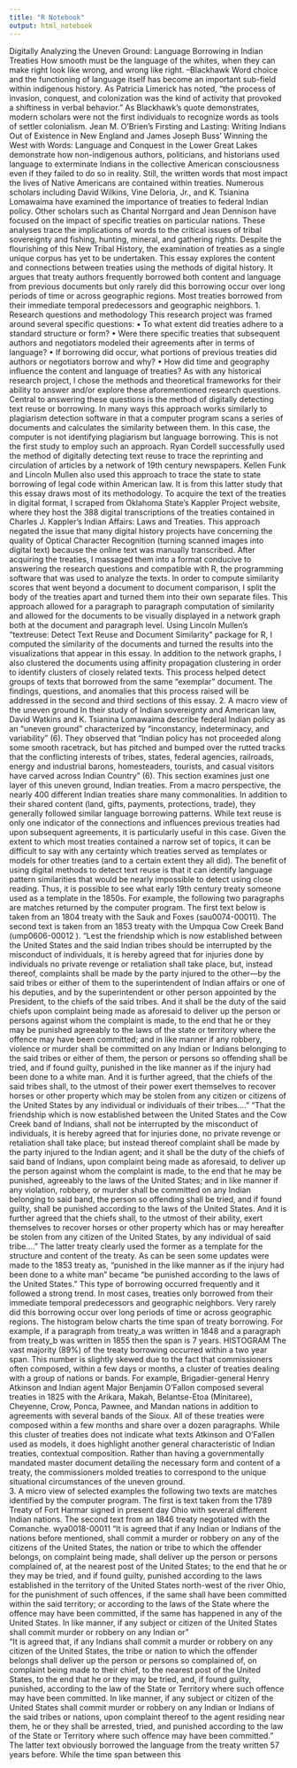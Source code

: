 ```yaml
---
title: "R Notebook"
output: html_notebook
---
```

Digitally Analyzing the Uneven Ground: Language Borrowing in Indian Treaties
How smooth must be the language of the whites, when they can make right look like wrong, and wrong like right.
--Blackhawk
	Word choice and the functioning of language itself has become an important sub-field within indigenous history. As Patricia Limerick has noted, “the process of invasion, conquest, and colonization was the kind of activity that provoked a shiftiness in verbal behavior.”  As Blackhawk’s quote demonstrates, modern scholars were not the first individuals to recognize words as tools of settler colonialism. Jean M. O’Brien’s Firsting and Lasting: Writing Indians Out of Existence in New England and James Joseph Buss’ Winning the West with Words: Language and Conquest in the Lower Great Lakes demonstrate how non-indigenous authors, politicians, and historians used language to exterminate Indians in the collective American consciousness even if they failed to do so in reality. Still, the written words that most impact the lives of Native Americans are contained within treaties. 
	Numerous scholars including David Wilkins, Vine Deloria, Jr., and K. Tsianina Lomawaima have examined the importance of treaties to federal Indian policy. Other scholars such as Chantal Norrgard and Jean Dennison have focused on the impact of specific treaties on particular nations. These analyses trace the implications of words to the critical issues of tribal sovereignty and fishing, hunting, mineral, and gathering rights. Despite the flourishing of this New Tribal History, the examination of treaties as a single unique corpus has yet to be undertaken. This essay explores the content and connections between treaties using the methods of digital history. It argues that treaty authors frequently borrowed both content and language from previous documents but only rarely did this borrowing occur over long periods of time or across geographic regions. Most treaties borrowed from their immediate temporal predecessors and geographic neighbors.
1. Research questions and methodology
	This research project was framed around several specific questions: 
•	To what extent did treaties adhere to a standard structure or form?
•	Were there specific treaties that subsequent authors and negotiators modeled their agreements after in terms of language? 
•	If borrowing did occur, what portions of previous treaties did authors or negotiators borrow and why?
•	How did time and geography influence the content and language of treaties? 
As with any historical research project, I chose the methods and theoretical frameworks for their ability to answer and/or explore these aforementioned research questions. Central to answering these questions is the method of digitally detecting text reuse or borrowing. In many ways this approach works similarly to plagiarism detection software in that a computer program scans a series of documents and calculates the similarity between them. In this case, the computer is not identifying plagiarism but language borrowing. This is not the first study to employ such an approach. Ryan Cordell successfully used the method of digitally detecting text reuse to trace the reprinting and circulation of articles by a network of 19th century newspapers. Kellen Funk and Lincoln Mullen also used this approach to trace the state to state borrowing of legal code within American law. It is from this latter study that this essay draws most of its methodology.
	To acquire the text of the treaties in digital format, I scraped from Oklahoma State’s Kappler Project website, where they host the 388 digital transcriptions of the treaties contained in Charles J. Kappler’s Indian Affairs: Laws and Treaties. This approach negated the issue that many digital history projects have concerning the quality of Optical Character Recognition (turning scanned images into digital text) because the online text was manually transcribed. After acquiring the treaties, I massaged them into a format conducive to answering the research questions and compatible with R, the programming software that was used to analyze the texts. 
	In order to compute similarity scores that went beyond a document to document comparison, I split the body of the treaties apart and turned them into their own separate files. This approach allowed for a paragraph to paragraph computation of similarity and allowed for the documents to be visually displayed in a network graph both at the document and paragraph level.
	Using Lincoln Mullen’s "textreuse: Detect Text Reuse and Document Similarity" package for R, I computed the similarity of the documents and turned the results into the visualizations that appear in this essay. In addition to the network graphs, I also clustered the documents using affinity propagation clustering in order to identify clusters of closely related texts. This process helped detect groups of texts that borrowed from the same “exemplar” document. The findings, questions, and anomalies that this process raised will be addressed in the second and third sections of this essay.
2. A macro view of the uneven ground
In their study of Indian sovereignty and American law, David Watkins and K. Tsianina Lomawaima describe federal Indian policy as an “uneven ground” characterized by “inconstancy, indeterminacy, and variability” (6). They observed that “Indian policy has not proceeded along some smooth racetrack, but has pitched and bumped over the rutted tracks that the conflicting interests of tribes, states, federal agencies, railroads, energy and industrial barons, homesteaders, tourists, and casual visitors have carved across Indian Country” (6). This section examines just one layer of this uneven ground, Indian treaties. 
From a macro perspective, the nearly 400 different Indian treaties share many commonalities. In addition to their shared content (land, gifts, payments, protections, trade), they generally followed similar language borrowing patterns. While text reuse is only one indicator of the connections and influences previous treaties had upon subsequent agreements, it is particularly useful in this case. Given the extent to which most treaties contained a narrow set of topics, it can be difficult to say with any certainty which treaties served as templates or models for other treaties (and to a certain extent they all did). The benefit of using digital methods to detect text reuse is that it can identify language pattern similarities that would be nearly impossible to detect using close reading. Thus, it is possible to see what early 19th century treaty someone used as a template in the 1850s. For example, the following two paragraphs are matches returned by the computer program. The first text below is taken from an 1804 treaty with the Sauk and Foxes (sau0074-00011). The second text is taken from an 1853 treaty with the Umpqua Cow Creek Band (ump0606-00012 ). 
“Lest the friendship which is now established between the United States and the said Indian tribes should be interrupted by the misconduct of individuals, it is hereby agreed that for injuries done by individuals no private revenge or retaliation shall take place, but, instead thereof, complaints shall be made by the party injured to the other—by the said tribes or either of them to the superintendent of Indian affairs or one of his deputies, and by the superintendent or other person appointed by the President, to the chiefs of the said tribes. And it shall be the duty of the said chiefs upon complaint being made as aforesaid to deliver up the person or persons against whom the complaint is made, to the end that he or they  may be punished agreeably to the laws of the state or territory where the offence may have been committed; and in like manner if any robbery, violence or murder shall be committed on any Indian or Indians belonging to the said tribes or either of them,  the person or persons so offending shall be tried, and if found guilty, punished in the like manner as if the injury had been  done to a white man. And it is further agreed, that the chiefs of the said tribes shall, to the utmost of their power exert themselves to recover horses or other property which may be stolen from any citizen or citizens of the United States by any individual or individuals of their tribes….”
“That the friendship which is now established between the United States and the Cow Creek band of Indians, shall not be interrupted  by the misconduct of individuals, it is hereby agreed that for injuries done, no private revenge or retaliation shall take place; but instead thereof complaint shall be made by the party injured to the Indian  agent; and it shall be the duty of the chiefs of said band of Indians, upon complaint being made as aforesaid, to deliver up the person against whom the complaint is made, to the end that he may be punished, agreeably to the laws of the United States; and in like manner if any violation, robbery, or murder shall be committed on any Indian belonging to said band, the person so offending shall be tried, and if found guilty, shall be punished according to the laws of the United States. And it is further agreed that the chiefs shall, to the utmost of their ability, exert themselves to recover horses or other property   which has or may hereafter be stolen from any citizen of the United States, by any individual of said tribe….”
The latter treaty clearly used the former as a template for the structure and content of the treaty. As can be seen some updates were made to the 1853 treaty as, “punished in the like manner as if the injury had been done to a white man” became “be punished according to the laws of the United States.” This type of borrowing occurred frequently and it followed a strong trend. 
	In most cases, treaties only borrowed from their immediate temporal predecessors and geographic neighbors. Very rarely did this borrowing occur over long periods of time or across geographic regions. The histogram below charts the time span of treaty borrowing. For example, if a paragraph from treaty_a was written in 1848 and a paragraph from treaty_b was written in 1855 then the span is 7 years. 
HISTOGRAM
The vast majority (89%) of the treaty borrowing occurred within a two year span. This number is slightly skewed due to the fact that commissioners often composed, within a few days or months, a cluster of treaties dealing with a group of nations or bands. For example, Brigadier-general Henry Atkinson and Indian agent Major Benjamin O'Fallon composed several treaties in 1825 with the Arikara, Makah, Belantse-Etoa (Minitaree), Cheyenne, Crow, Ponca, Pawnee, and Mandan nations in addition to agreements with several bands of the Sioux. All of these treaties were composed within a few months and share over a dozen paragraphs. While this cluster of treaties does not indicate what texts Atkinson and O’Fallen used as models, it does highlight another general characteristic of Indian treaties, contextual composition. 
Rather than having a governmentally mandated master document detailing the necessary form and content of a treaty, the commissioners molded treaties to correspond to the unique situational circumstances of the uneven ground.  
3. A micro view of selected examples
the following two texts are matches identified by the computer program. The first is text taken from the 1789 Treaty of Fort Harmar signed in present day Ohio with several different Indian nations. The second text from an 1846 treaty negotiated with the Comanche.  wya0018-00011
“It is agreed that if any Indian or Indians of the nations before mentioned, shall commit a murder or robbery on any of the citizens of the United States, the nation or tribe to which the offender belongs,          on complaint being made, shall deliver up the person or persons complained of, at the nearest post of the United States; to  the end that he or they may be tried, and if found guilty, punished according to the laws established in the territory of  the United States north-west of the river Ohio, for the punishment of such offences, if the same shall have been committed within the said territory; or according to the laws of the State where the offence may have been committed, if the same has          happened in any of the United States. In like manner, if any subject or citizen of the United States shall commit murder or robbery on any Indian or”       
“It is agreed that, if any Indians shall commit a murder or robbery on any citizen of the United States, the tribe or nation to which the offender belongs shall deliver up the person or persons so complained of, on complaint being made to their chief, to the nearest post of the United States, to the end that he or they may be tried, and, if found guilty, punished, according to the law of the State or Territory where such offence may have been committed. In like manner, if any subject or citizen of the United States shall commit murder or robbery on any Indian or Indians of the said tribes or nations, upon complaint thereof to the agent residing near them, he or they shall be arrested, tried, and punished according to the law of the State or Territory where such offence may have been committed.”
The latter text obviously borrowed the language from the treaty written 57 years before. While the time span between this 



